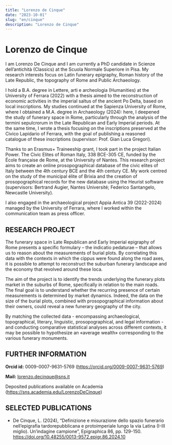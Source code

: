 ```yaml
---
title: "Lorenzo de Cinque"
date: "2023-10-01"
slug: "en/cinque"
description: "Lorenzo de Cinque"
---
```


# Lorenzo de Cinque

I am Lorenzo De Cinque and I am currently a PhD candidate in Scienze dell’antichità (Classics) at the Scuola Normale Superiore in Pisa. My research interests focus on Latin funerary epigraphy, Roman history of the Late Republic, the topography of Rome and Public Archaeology.

I hold a B.A. degree in Lettere, arti e archeologia (Humanities) at the University of Ferrara (2022) with a thesis aimed to the reconstruction of economic activities in the imperial saltus of the ancient Po Delta, based on local inscriptions. My studies continued at the Sapienza University of Rome, where I obtained a M.A. degree in Archaeology (2024): here, I deepened the study of funerary space in Rome, particularly through the analysis of the termini sepulcrorum in the Late Republican and Early Imperial periods. At the same time, I wrote a thesis focusing on the inscriptions preserved at the Civico Lapidario of Ferrara, with the goal of publishing a reasoned catalogue of these inscriptions (supervisor: Prof. Gian Luca Gregori).

Thanks to an Erasmus+ Traineeship grant, I took part in the project Italian Power. The Civic Elites of Roman Italy, 338 BCE-305 CE, funded by the École française de Rome, at the University of Nantes. This research project aims to create an online prosopographical database of the civic elites of Italy between the 4th century BCE and the 4th century CE. My work centred on the study of the municipal élite of Brixia and the creation of prosopographical records for the new database using the Heurist software (supervisors: Bertrand Augier, Nantes Université; Federico Santangelo, Newcastle University).

I also engaged in the archaeological project Appia Antica 39 (2022-2024) managed by the University of Ferrara, where I worked within the communication team as press officer.

## RESEARCH PROJECT

The funerary space in Late Republican and Early Imperial epigraphy of Rome presents a specific formulary – the indicatio pedaturae – that allows us to reason about the measurements of burial plots. By correlating this data with the contexts in which the cippus were found along the road axes, it is possible to attempt to reconstruct the suburban funerary landscape and the economy that revolved around these loca.

The aim of the project is to identify the trends underlying the funerary plots market in the suburbs of Rome, specifically in relation to the main roads. The final goal is to understand whether the recurring presence of certain measurements is determined by market dynamics. Indeed, the data on the size of the burial plots, combined with prosopographical information about their owners, could reveal a new funerary geography of the city.

By matching the collected data - encompassing archaeological, topographical, literary, linguistic, prosopographical, and legal information - and conducting comparative statistical analyses across different contexts, it may be possible to hypothesize an «average wealth» corresponding to the various funerary monuments.

## FURTHER INFORMATION

**Orcid id:** 0009-0007-9631-5769 (https://orcid.org/0009-0007-9631-5769)

**Mail:** lorenzo.decinque@sns.it

Deposited publications available on Academia (https://sns.academia.edu/LorenzoDeCinque)

## SELECTED PUBLICATIONS

- De Cinque, L. (2024), “Definizione e misurazione dello spazio funerario nell’epigrafia tardorepubblicana e protoimperiale lungo la via Latina (I-III miglio). Un’indagine campione”, Epigraphica 86, pp. 129-150. https://doi.org/10.48255/0013-9572.epigr.86.2024.10
